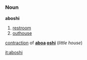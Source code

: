 =={{cic}}==
===Noun===

'''aboshi'''
#[[restroom]]
#[[outhouse]]

[[contraction]] of '''[[aboa]] [[oshi]]''' (''little house'')

[[it:aboshi]]